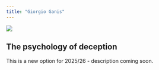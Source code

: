 ```yaml
---
title: "Giorgio Ganis"
---
```


![](images/Giorgio_Ganis.jpg)

## The psychology of deception

This is a new option for 2025/26 - description coming soon.
